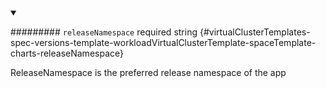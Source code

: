 
<details className="config-field" data-expandable="false" open>
<summary>

######### `releaseNamespace` <span className="config-field-required" data-required="false">required</span> <span className="config-field-type">string</span> <span className="config-field-default"></span> <span className="config-field-enum"></span> {#virtualClusterTemplates-spec-versions-template-workloadVirtualClusterTemplate-spaceTemplate-charts-releaseNamespace}

ReleaseNamespace is the preferred release namespace of the app

</summary>



</details>
